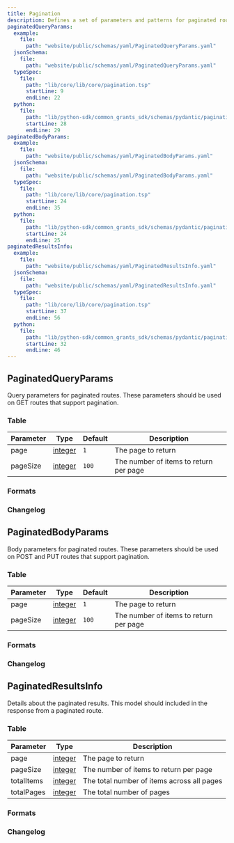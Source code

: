 ```yaml
---
title: Pagination
description: Defines a set of parameters and patterns for paginated routes
paginatedQueryParams:
  example:
    file:
      path: "website/public/schemas/yaml/PaginatedQueryParams.yaml"
  jsonSchema:
    file:
      path: "website/public/schemas/yaml/PaginatedQueryParams.yaml"
  typeSpec:
    file:
      path: "lib/core/lib/core/pagination.tsp"
      startLine: 9
      endLine: 22
  python:
    file:
      path: "lib/python-sdk/common_grants_sdk/schemas/pydantic/pagination.py"
      startLine: 28
      endLine: 29
paginatedBodyParams:
  example:
    file:
      path: "website/public/schemas/yaml/PaginatedBodyParams.yaml"
  jsonSchema:
    file:
      path: "website/public/schemas/yaml/PaginatedBodyParams.yaml"
  typeSpec:
    file:
      path: "lib/core/lib/core/pagination.tsp"
      startLine: 24
      endLine: 35
  python:
    file:
      path: "lib/python-sdk/common_grants_sdk/schemas/pydantic/pagination.py"
      startLine: 24
      endLine: 25
paginatedResultsInfo:
  example:
    file:
      path: "website/public/schemas/yaml/PaginatedResultsInfo.yaml"
  jsonSchema:
    file:
      path: "website/public/schemas/yaml/PaginatedResultsInfo.yaml"
  typeSpec:
    file:
      path: "lib/core/lib/core/pagination.tsp"
      startLine: 37
      endLine: 56
  python:
    file:
      path: "lib/python-sdk/common_grants_sdk/schemas/pydantic/pagination.py"
      startLine: 32
      endLine: 46
---
```



## PaginatedQueryParams

Query parameters for paginated routes. These parameters should be used on GET routes that support pagination.

### Table

| Parameter | Type                                       | Default | Description                            |
| --------- | ------------------------------------------ | ------- | -------------------------------------- |
| page      | [integer](/protocol/types/numeric#integer) | `1`     | The page to return                     |
| pageSize  | [integer](/protocol/types/numeric#integer) | `100`   | The number of items to return per page |

### Formats

<SchemaFormatTabs
  example={frontmatter.paginatedQueryParams.example}
  jsonSchema={frontmatter.paginatedQueryParams.jsonSchema}
  typeSpec={frontmatter.paginatedQueryParams.typeSpec}
  python={frontmatter.paginatedQueryParams.python}
/>

### Changelog

<SchemaChangelog schema="PaginatedQueryParams" />

## PaginatedBodyParams

Body parameters for paginated routes. These parameters should be used on POST and PUT routes that support pagination.

### Table

| Parameter | Type                                       | Default | Description                            |
| --------- | ------------------------------------------ | ------- | -------------------------------------- |
| page      | [integer](/protocol/types/numeric#integer) | `1`     | The page to return                     |
| pageSize  | [integer](/protocol/types/numeric#integer) | `100`   | The number of items to return per page |

### Formats

<SchemaFormatTabs
  example={frontmatter.paginatedBodyParams.example}
  jsonSchema={frontmatter.paginatedBodyParams.jsonSchema}
  typeSpec={frontmatter.paginatedBodyParams.typeSpec}
  python={frontmatter.paginatedBodyParams.python}
/>

### Changelog

<SchemaChangelog schema="PaginatedBodyParams" />

## PaginatedResultsInfo

Details about the paginated results. This model should included in the response from a paginated route.

### Table

| Parameter  | Type                                       | Description                                |
| ---------- | ------------------------------------------ | ------------------------------------------ |
| page       | [integer](/protocol/types/numeric#integer) | The page to return                         |
| pageSize   | [integer](/protocol/types/numeric#integer) | The number of items to return per page     |
| totalItems | [integer](/protocol/types/numeric#integer) | The total number of items across all pages |
| totalPages | [integer](/protocol/types/numeric#integer) | The total number of pages                  |

### Formats

<SchemaFormatTabs
  example={frontmatter.paginatedResultsInfo.example}
  jsonSchema={frontmatter.paginatedResultsInfo.jsonSchema}
  typeSpec={frontmatter.paginatedResultsInfo.typeSpec}
  python={frontmatter.paginatedResultsInfo.python}
/>

### Changelog

<SchemaChangelog schema="PaginatedResultsInfo" />
